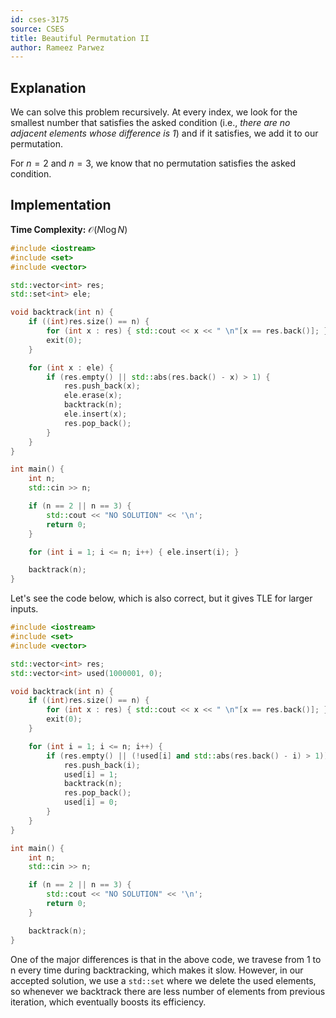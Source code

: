```yaml
---
id: cses-3175
source: CSES
title: Beautiful Permutation II
author: Rameez Parwez
---
```


## Explanation

We can solve this problem recursively. At every index, we look for the smallest number
that satisfies the asked condition (i.e., *there are no adjacent elements whose difference is 1*)
and if it satisfies, we add it to our permutation.

For $n = 2$ and $n = 3$, we know that no permutation satisfies the asked condition.

## Implementation

**Time Complexity:** $\mathcal{O}(N \log N)$

<LanguageSection>
<CPPSection>

```cpp
#include <iostream>
#include <set>
#include <vector>

std::vector<int> res;
std::set<int> ele;

void backtrack(int n) {
	if ((int)res.size() == n) {
		for (int x : res) { std::cout << x << " \n"[x == res.back()]; }
		exit(0);
	}

	for (int x : ele) {
		if (res.empty() || std::abs(res.back() - x) > 1) {
			res.push_back(x);
			ele.erase(x);
			backtrack(n);
			ele.insert(x);
			res.pop_back();
		}
	}
}

int main() {
	int n;
	std::cin >> n;

	if (n == 2 || n == 3) {
		std::cout << "NO SOLUTION" << '\n';
		return 0;
	}

	for (int i = 1; i <= n; i++) { ele.insert(i); }

	backtrack(n);
}
```

</CPPSection>
</LanguageSection>

<Spoiler title = "Why the above solution runs within Time Limit?">

Let's see the code below, which is also correct, but it gives TLE for larger inputs.

<LanguageSection>
<CPPSection>

```cpp
#include <iostream>
#include <set>
#include <vector>

std::vector<int> res;
std::vector<int> used(1000001, 0);

void backtrack(int n) {
	if ((int)res.size() == n) {
		for (int x : res) { std::cout << x << " \n"[x == res.back()]; }
		exit(0);
	}

	for (int i = 1; i <= n; i++) {
		if (res.empty() || (!used[i] and std::abs(res.back() - i) > 1)) {
			res.push_back(i);
			used[i] = 1;
			backtrack(n);
			res.pop_back();
			used[i] = 0;
		}
	}
}

int main() {
	int n;
	std::cin >> n;

	if (n == 2 || n == 3) {
		std::cout << "NO SOLUTION" << '\n';
		return 0;
	}

	backtrack(n);
}
```

</CPPSection>
</LanguageSection>

<Spoiler title = "Can you identify the difference?">

One of the major differences is that in the above code, we travese from 1 to n
every time during backtracking, which makes it slow. However, in our accepted
solution, we use a `std::set` where we delete the used elements, so whenever we
backtrack there are less number of elements from previous iteration, which eventually
boosts its efficiency.

</Spoiler>
</Spoiler>

